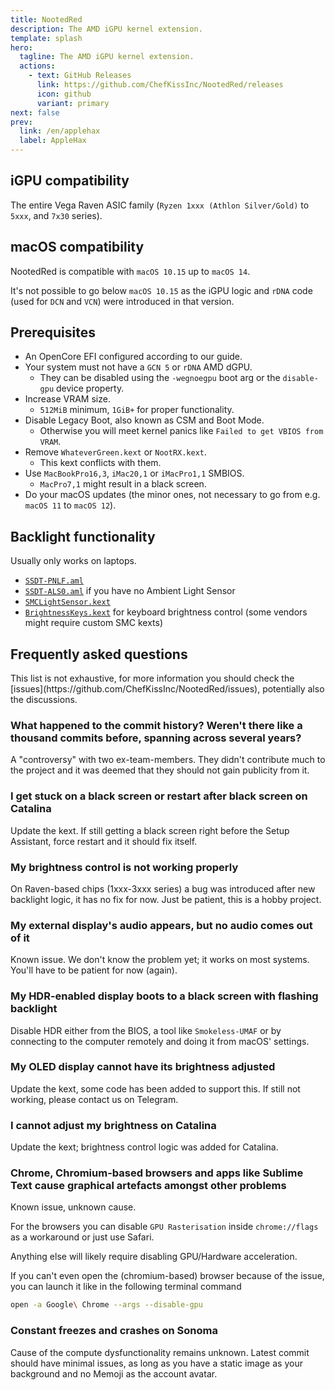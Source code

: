 ```yaml
---
title: NootedRed
description: The AMD iGPU kernel extension.
template: splash
hero:
  tagline: The AMD iGPU kernel extension.
  actions:
    - text: GitHub Releases
      link: https://github.com/ChefKissInc/NootedRed/releases
      icon: github
      variant: primary
next: false
prev:
  link: /en/applehax
  label: AppleHax
---
```



## iGPU compatibility

The entire Vega Raven ASIC family (`Ryzen 1xxx (Athlon Silver/Gold)` to `5xxx`, and `7x30` series).

## macOS compatibility

NootedRed is compatible with `macOS 10.15` up to `macOS 14`.

It's not possible to go below `macOS 10.15` as the iGPU logic and `rDNA` code (used for `DCN` and `VCN`) were introduced in that version.

## Prerequisites

- An OpenCore EFI configured according to our guide.
- Your system must not have a `GCN 5` or `rDNA` AMD dGPU.
  - They can be disabled using the `-wegnoegpu` boot arg or the `disable-gpu` device property.
- Increase VRAM size.
  - `512MiB` minimum, `1GiB+` for proper functionality.
- Disable Legacy Boot, also known as CSM and Boot Mode.
  - Otherwise you will meet kernel panics like `Failed to get VBIOS from VRAM`.
- Remove `WhateverGreen.kext` or `NootRX.kext`.
  - This kext conflicts with them.
- Use `MacBookPro16,3`, `iMac20,1` or `iMacPro1,1` SMBIOS.
  - `MacPro7,1` might result in a black screen.
- Do your macOS updates (the minor ones, not necessary to go from e.g. `macOS 11` to `macOS 12`).

## Backlight functionality

Usually only works on laptops.

- [`SSDT-PNLF.aml`](/Extras/SSDTs/SSDT-PNLF.aml)
- [`SSDT-ALS0.aml`](/Extras/SSDTs/SSDT-ALS0.aml) if you have no Ambient Light Sensor
- [`SMCLightSensor.kext`](https://github.com/Acidanthera/VirtualSMC)
- [`BrightnessKeys.kext`](https://github.com/Acidanthera/BrightnessKeys) for keyboard brightness control (some vendors might require custom SMC kexts)

## Frequently asked questions

<Aside type="danger">
This list is not exhaustive, for more information you should check the [issues](https://github.com/ChefKissInc/NootedRed/issues), potentially also the discussions.
</Aside>

### What happened to the commit history? Weren't there like a thousand commits before, spanning across several years?

A "controversy" with two ex-team-members. They didn't contribute much to the project and it was deemed that they should not gain publicity from it.

### I get stuck on a black screen or restart after black screen on Catalina

Update the kext. If still getting a black screen right before the Setup Assistant, force restart and it should fix itself.

### My brightness control is not working properly

On Raven-based chips (1xxx-3xxx series) a bug was introduced after new backlight logic, it has no fix for now. Just be patient, this is a hobby project.

### My external display's audio appears, but no audio comes out of it

Known issue. We don't know the problem yet; it works on most systems. You'll have to be patient for now (again).

### My HDR-enabled display boots to a black screen with flashing backlight

Disable HDR either from the BIOS, a tool like `Smokeless-UMAF` or by connecting to the computer remotely and doing it from macOS' settings.

### My OLED display cannot have its brightness adjusted

Update the kext, some code has been added to support this. If still not working, please contact us on Telegram.

### I cannot adjust my brightness on Catalina

Update the kext; brightness control logic was added for Catalina.

### Chrome, Chromium-based browsers and apps like Sublime Text cause graphical artefacts amongst other problems

Known issue, unknown cause.

For the browsers you can disable `GPU Rasterisation` inside `chrome://flags` as a workaround or just use Safari.

Anything else will likely require disabling GPU/Hardware acceleration.

If you can't even open the (chromium-based) browser because of the issue, you can launch it like in the following terminal command

```sh
open -a Google\ Chrome --args --disable-gpu
```

### Constant freezes and crashes on Sonoma

Cause of the compute dysfunctionality remains unknown. Latest commit should have minimal issues, as long as you have a static image as your background and no Memoji as the account avatar.

